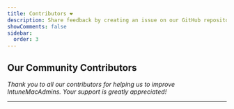 ```yaml
---
title: Contributors ❤️
description: Share feedback by creating an issue on our GitHub repository to discuss with the community.
showComments: false
sidebar:
  order: 3
---
```



## Our Community Contributors

*Thank you to all our contributors for helping us to improve IntuneMacAdmins. Your support is greatly appreciated!*

---

<LinkCard
  title="Matthias Choules "
  description="Consultant @wycomco GmbH"
  href="https://github.com/choules"
  target="_blank"
/>

<LinkCard
  title="Jordy Witteman"
  description="Managing Apple devices @root3nl "
  href="https://github.com/jordywitteman"
  target="_blank"
/>

<LinkCard
  title="Vigneshwaran"
  description="Senior System Engineer @Elsevier"
  href="https://github.com/app2pack"
  target="_blank"
/>

<LinkCard
  title="Tobias Almén"
  description="macOS & MDM Architect @ASSAABLOY"
  href="https://github.com/almenscorner"
  target="_blank"
/>

<LinkCard
  title="Nick Benton"
  description="Principal Cloud Endpoint Consultant @Phoenix Software"
  href="https://www.oddsandendpoints.co.uk/"
  target="_blank"
/>